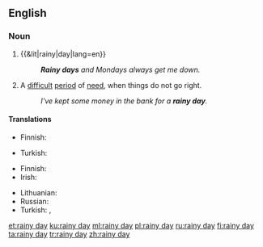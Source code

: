 ==English==

===Noun===
{{en-noun|head=[[rainy]] [[day]]}}

# {{&lit|rainy|day|lang=en}}
#: '''''Rainy days''' and Mondays always get me down.''
# {{label|en|idiomatic}} A [[difficult]] [[period]] of [[need]], when things do not go right.
#: ''I've kept some money in the bank for a '''rainy day'''.''

====Translations====
{{trans-top|literal usage}}
* Finnish: {{t|fi|sadepäivä}}
{{trans-mid}}
* Turkish: {{t|tr|yağmurlu gün}}
{{trans-bottom}}

{{trans-top|difficult period of need}}
* Finnish: {{t|fi|paha päivä}}
* Irish: {{t|ga|cos thinn|f}}
{{trans-mid}}
* Lithuanian: {{t|lt|juoda diena|f}}
* Russian: {{t+|ru|чёрный день|m}} {{qualifier|black day}}
* Turkish: {{t|tr|zor gün}}, {{t|tr|kötü gün}}
{{trans-bottom}}

[[et:rainy day]]
[[ku:rainy day]]
[[ml:rainy day]]
[[pl:rainy day]]
[[ru:rainy day]]
[[fi:rainy day]]
[[ta:rainy day]]
[[tr:rainy day]]
[[zh:rainy day]]